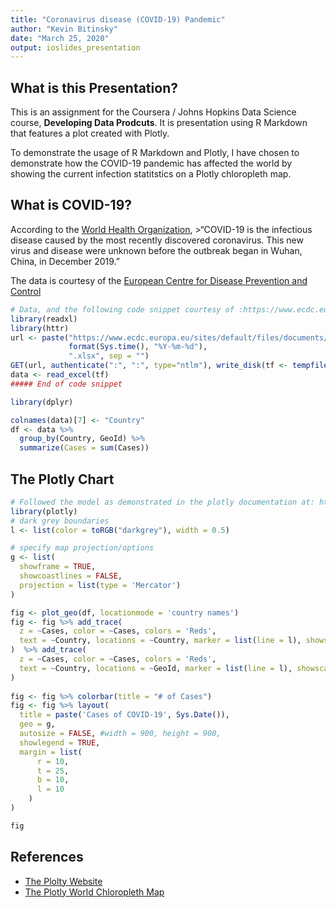 ```yaml
---
title: "Coronavirus disease (COVID-19) Pandemic"
author: "Kevin Bitinsky"
date: "March 25, 2020"
output: ioslides_presentation
---
```



## What is this Presentation?
This is an assignment for the Coursera / Johns Hopkins Data Science course, __Developing Data Prodcuts__. It is presentation using R Markdown that features a plot created with Plotly. 

To demonstrate the usage of R Markdown and Plotly, I have chosen to demonstrate how the COVID-19 pandemic has affected the world by showing the current infection statitstics on a Plotly chloropleth map.

## What is COVID-19?

According to the [World Health Organization](https://www.who.int/), 
>"COVID-19 is the infectious disease caused by the most recently discovered coronavirus. This new virus and disease were unknown before the outbreak began in Wuhan, China, in December 2019."

The data is courtesy of the [European Centre for Disease Prevention and Control](https://www.ecdc.europa.eu/)

```r
# Data, and the following code snippet courtesy of :https://www.ecdc.europa.eu/
library(readxl)
library(httr)
url <- paste("https://www.ecdc.europa.eu/sites/default/files/documents/COVID-19-geographic-disbtribution-worldwide-",
             format(Sys.time(), "%Y-%m-%d"), 
             ".xlsx", sep = "")
GET(url, authenticate(":", ":", type="ntlm"), write_disk(tf <- tempfile(fileext = ".xlsx")))
data <- read_excel(tf)
##### End of code snippet
```

<!-- Manipulate the data to summarize Cases by Country. -->
<!-- I needed to groub_by both the *Country* name and the *GeoId* or else I seemed to be missing some, but not all, multiple word countries such as USA and UK (but not others such as UAE) when charting it in Plotly.  -->
<!-- * I could have updated the data for the USA and UK specifically, but could not be sure that I would not be missing some other countries. -->
```r
library(dplyr)

colnames(data)[7] <- "Country"
df <- data %>% 
  group_by(Country, GeoId) %>%
  summarize(Cases = sum(Cases))
```


<!-- Added two traces, one for Country and one for GeoId -->
## The Plotly Chart
```r
# Followed the model as demonstrated in the plotly documentation at: https://plotly.com/r/choropleth-maps/
library(plotly)
# dark grey boundaries
l <- list(color = toRGB("darkgrey"), width = 0.5)

# specify map projection/options
g <- list(
  showframe = TRUE,
  showcoastlines = FALSE,
  projection = list(type = 'Mercator')
)

fig <- plot_geo(df, locationmode = 'country names')
fig <- fig %>% add_trace(
  z = ~Cases, color = ~Cases, colors = 'Reds',
  text = ~Country, locations = ~Country, marker = list(line = l), showscale=FALSE
)  %>% add_trace(
  z = ~Cases, color = ~Cases, colors = 'Reds',
  text = ~Country, locations = ~GeoId, marker = list(line = l), showscale=FALSE
) 
  
fig <- fig %>% colorbar(title = "# of Cases")
fig <- fig %>% layout(
  title = paste('Cases of COVID-19', Sys.Date()),
  geo = g, 
  autosize = FALSE, #width = 900, height = 900,
  showlegend = TRUE,
  margin = list(
      r = 10, 
      t = 25, 
      b = 10, 
      l = 10
    )
)

fig
```


## References

- [The Plolty Website](https://plot.ly/)
- [The Plotly World Chloropleth Map](https://plotly.com/r/choropleth-maps/)